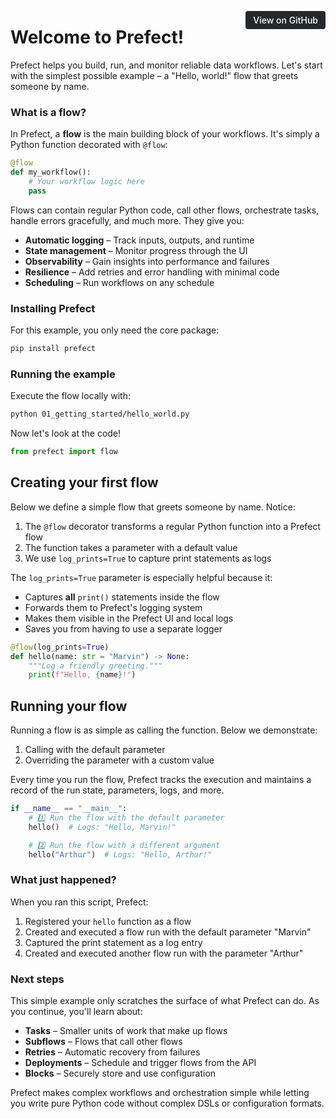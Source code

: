 <a href="https://github.com/griggz/prefect-examples-test/blob/main/01_getting_started/01_hello_world.py" target="_blank" style="float: right; padding: 6px 12px; background-color: #24292e; color: #ffffff; border-radius: 4px; text-decoration: none; font-size: 0.875rem; font-weight: 500;">View on GitHub</a>


# Welcome to Prefect!

Prefect helps you build, run, and monitor reliable data workflows. Let's start with 
the simplest possible example – a "Hello, world!" flow that greets someone by name.

### What is a flow?

In Prefect, a **flow** is the main building block of your workflows. It's simply a 
Python function decorated with `@flow`:

```python
@flow
def my_workflow():
    # Your workflow logic here
    pass
```

Flows can contain regular Python code, call other flows, orchestrate tasks, handle 
errors gracefully, and much more. They give you:

* **Automatic logging** – Track inputs, outputs, and runtime
* **State management** – Monitor progress through the UI
* **Observability** – Gain insights into performance and failures
* **Resilience** – Add retries and error handling with minimal code
* **Scheduling** – Run workflows on any schedule

### Installing Prefect

For this example, you only need the core package:

```bash
pip install prefect
```

### Running the example

Execute the flow locally with:

```bash
python 01_getting_started/hello_world.py
```

Now let's look at the code!

```python
from prefect import flow


```

## Creating your first flow

Below we define a simple flow that greets someone by name. Notice:

1. The `@flow` decorator transforms a regular Python function into a Prefect flow
2. The function takes a parameter with a default value
3. We use `log_prints=True` to capture print statements as logs

The `log_prints=True` parameter is especially helpful because it:
* Captures **all** `print()` statements inside the flow
* Forwards them to Prefect's logging system
* Makes them visible in the Prefect UI and local logs
* Saves you from having to use a separate logger

```python
@flow(log_prints=True)
def hello(name: str = "Marvin") -> None:
    """Log a friendly greeting."""
    print(f"Hello, {name}!")


```

## Running your flow

Running a flow is as simple as calling the function. Below we demonstrate:

1. Calling with the default parameter
2. Overriding the parameter with a custom value

Every time you run the flow, Prefect tracks the execution and maintains a record 
of the run state, parameters, logs, and more.

```python
if __name__ == "__main__":
    # 1️⃣ Run the flow with the default parameter
    hello()  # Logs: "Hello, Marvin!"

    # 2️⃣ Run the flow with a different argument
    hello("Arthur")  # Logs: "Hello, Arthur!"

```

### What just happened?

When you ran this script, Prefect:

1. Registered your `hello` function as a flow
2. Created and executed a flow run with the default parameter "Marvin"
3. Captured the print statement as a log entry
4. Created and executed another flow run with the parameter "Arthur"

### Next steps

This simple example only scratches the surface of what Prefect can do. As you 
continue, you'll learn about:

* **Tasks** – Smaller units of work that make up flows
* **Subflows** – Flows that call other flows
* **Retries** – Automatic recovery from failures
* **Deployments** – Schedule and trigger flows from the API
* **Blocks** – Securely store and use configuration

Prefect makes complex workflows and orchestration simple while letting you 
write pure Python code without complex DSLs or configuration formats.
